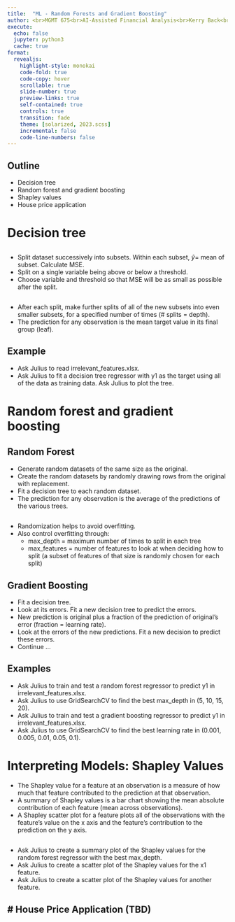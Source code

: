 ```yaml
---
title:  "ML - Random Forests and Gradient Boosting"
author: <br>MGMT 675<br>AI-Assisted Financial Analysis<br>Kerry Back<br><br><img src="RiceBusiness-transparent-logo-sm.png"  height=100>
execute:
  echo: false
  jupyter: python3
  cache: true
format: 
  revealjs:
    highlight-style: monokai
    code-fold: true
    code-copy: hover
    scrollable: true
    slide-number: true
    preview-links: true
    self-contained: true
    controls: true
    transition: fade
    theme: [solarized, 2023.scss]
    incremental: false
    code-line-numbers: false
---
```


## Outline

- Decision tree
- Random forest and gradient boosting
- Shapley values
- House price application


# Decision tree

## 

- Split dataset successively into subsets.  Within each subset, $\hat y=$ mean of subset.  Calculate MSE.
- Split on a single variable being above or below a threshold.
- Choose variable and threshold so that MSE will be as small as possible after the split.

##

- After each split, make further splits of all of the new subsets into even smaller subsets, for a specified number of times (# splits = depth).
- The prediction for any observation is the mean target value in its final group (leaf).

## Example  

- Ask Julius to read irrelevant_features.xlsx.
- Ask Julius to fit a decision tree regressor with y1 as the target using all of the data as training data.  Ask Julius to plot the tree.

# Random forest and gradient boosting

## Random Forest

- Generate random datasets of the same size as the original.
- Create the random datasets by randomly drawing rows from the original with replacement.
- Fit a decision tree to each random dataset.
- The prediction for any observation is the average of the predictions of the various trees.

## 

- Randomization helps to avoid overfitting.
- Also control overfitting through:
  - max_depth = maximum number of times to split in each tree
  - max_features = number of features to look at when deciding how to split (a subset of features of that size is randomly chosen for each split)

## Gradient Boosting

- Fit a decision tree.
- Look at its errors.  Fit a new decision tree to predict the errors.
- New prediction is original plus a fraction of the prediction of original's error (fraction = learning rate).
- Look at the errors of the new predictions.  Fit a new decision to predict these errors.
- Continue ...

## Examples

- Ask Julius to train and test a random forest regressor to predict y1 in irrelevant_features.xlsx.
- Ask Julius to use GridSearchCV to find the best max_depth in (5, 10, 15, 20).
- Ask Julius to train and test a gradient boosting regressor to predict y1 in irrelevant_features.xlsx.
- Ask Julius to use GridSearchCV to find the best learning rate in  (0.001, 0.005, 0.01, 0.05, 0.1).

# Interpreting Models: Shapley Values

- The Shapley value for a feature at an observation is a measure of how much that feature contributed to the prediction at that observation.
- A summary of Shapley values is a bar chart showing the mean absolute contribution of each feature (mean across observations).
- A Shapley scatter plot for a feature plots all of the observations with the feature's value on the x axis and the feature's contribution to the prediction on the y axis.

##

- Ask Julius to create a summary plot of the Shapley values for the random forest regressor with the best max_depth.
- Ask Julius to create a scatter plot of the Shapley values for the x1 feature.
- Ask Julius to create a scatter plot of the Shapley values for another feature.

# House Price Application (TBD)
- 